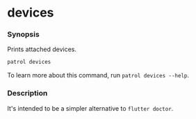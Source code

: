 # devices

### Synopsis

Prints attached devices.

```bash
patrol devices
```

To learn more about this command, run `patrol devices --help`.

### Description

It's intended to be a simpler alternative to `flutter doctor`.
